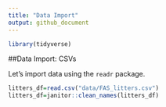 ```yaml
---
title: "Data Import"
output: github_document
---
```


```r
library(tidyverse)
```


##Data Import: CSVs

Let's import data using the `readr` package.
```r
litters_df=read.csv("data/FAS_litters.csv")
litters_df=janitor::clean_names(litters_df)
```
